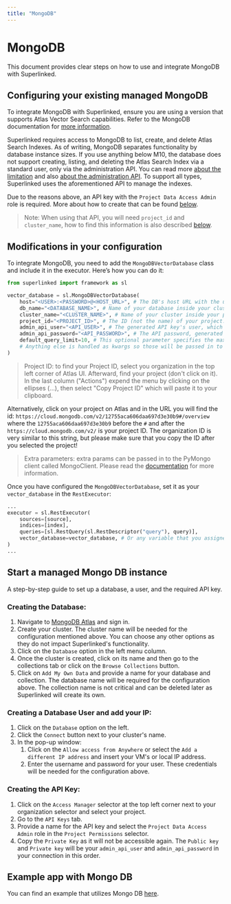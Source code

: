 ```yaml
---
title: "MongoDB"
---
```


# MongoDB

This document provides clear steps on how to use and integrate MongoDB with Superlinked.

## Configuring your existing managed MongoDB

To integrate MongoDB with Superlinked, ensure you are using a version that supports Atlas Vector Search capabilities. Refer to the MongoDB documentation for [more information](https://www.mongodb.com/docs/atlas/atlas-vector-search/vector-search-overview/).

Superlinked requires access to MongoDB to list, create, and delete Atlas Search Indexes. As of writing, MongoDB separates functionality by database instance sizes. If you use anything below M10, the database does not support creating, listing, and deleting the Atlas Search Index via a standard user, only via the administration API. You can read more [about the limitation](https://www.mongodb.com/docs/atlas/atlas-vector-search/vector-search-type/) and also [about the administration API](https://www.mongodb.com/docs/atlas/configure-api-access/). To support all types, Superlinked uses the aforementioned API to manage the indexes.

Due to the reasons above, an API key with the `Project Data Access Admin` role is required. More about how to create that can be found [below](#start-a-managed-mongo-db-instance).

> Note: When using that API, you will need `project_id` and `cluster_name`, how to find this information is also described [below](#start-a-managed-mongo-db-instance).

## Modifications in your configuration

To integrate MongoDB, you need to add the `MongoDBVectorDatabase` class and include it in the executor. Here’s how you can do it:
```python
from superlinked import framework as sl

vector_database = sl.MongoDBVectorDatabase(
    host="<USER>:<PASSWORD>@<HOST_URL>", # The DB's host URL with the username and password.
    db_name="<DATABASE_NAME>", # Name of your database inside your cluster. You need to create it, the system won't do it automatically.
    cluster_name="<CLUSTER_NAME>", # Name of your cluster inside your project.
    project_id="<PROJECT_ID>", # The ID (not the name) of your project. To see how to find it, read the note below this box.
    admin_api_user="<API_USER>", # The generated API key's user, which called public key on MongoDB Atlas.
    admin_api_password="<API_PASSWORD>", # The API password, generated by MongoDB Atlas, they reference it on Atlas as private key.
    default_query_limit=10, # This optional parameter specifies the maximum number of query results returned. If not set, it defaults to 10.
    # Anything else is handled as kwargs so those will be passed in to the MongoClient. Read more about the possible parameters below.
)
```

> Project ID: to find your Project ID, select you organization in the top left corner of Atlas UI. Afterward, find your project (don't click on it). In the last column ("Actions") expend the menu by clicking on the ellipses (...), then select "Copy Project ID" which will paste it to your clipboard.

Alternatively, click on your project on Atlas and in the URL you will find the id: `https://cloud.mongodb.com/v2/12755aca606daa697d3e30b9#/overview` where the `12755aca606daa697d3e30b9` before the `#` and after the `https://cloud.mongodb.com/v2/` is your project ID. The organization ID is very similar to this string, but please make sure that you copy the ID after you selected the project!

> Extra parameters: extra params can be passed in to the PyMongo client called MongoClient. Please read the [documentation](https://pymongo.readthedocs.io/en/stable/api/pymongo/mongo_client.html#pymongo.mongo_client.MongoClient) for more information.

Once you have configured the `MongoDBVectorDatabase`, set it as your `vector_database` in the `RestExecutor`:
```python
...
executor = sl.RestExecutor(
    sources=[source],
    indices=[index],
    queries=[sl.RestQuery(sl.RestDescriptor("query"), query)],
    vector_database=vector_database, # Or any variable that you assigned your `MongoDBVectorDatabase`.
)
...
```

## Start a managed Mongo DB instance

A step-by-step guide to set up a database, a user, and the required API key.

### Creating the Database:
1. Navigate to [MongoDB Atlas](https://cloud.mongodb.com/) and sign in.
2. Create your cluster. The cluster name will be needed for the configuration mentioned above. You can choose any other options as they do not impact Superlinked's functionality.
3. Click on the `Database` option in the left menu column.
4. Once the cluster is created, click on its name and then go to the collections tab or click on the `Browse Collections` button.
5. Click on `Add My Own Data` and provide a name for your database and collection. The database name will be required for the configuration above. The collection name is not critical and can be deleted later as Superlinked will create its own.

### Creating a Database User and add your IP:
1. Click on the `Database` option on the left.
2. Click the `Connect` button next to your cluster's name.
3. In the pop-up window:
   1. Click on the `Allow access from Anywhere` or select the `Add a different IP address` and insert your VM's or local IP address.
   2. Enter the username and password for your user. These credentials will be needed for the configuration above.

### Creating the API Key:
1. Click on the `Access Manager` selector at the top left corner next to your organization selector and select your project.
2. Go to the `API Keys` tab.
3. Provide a name for the API key and select the `Project Data Access Admin` role in the `Project Permissions` selector.
4. Copy the `Private Key` as it will not be accessible again. The `Public key` and `Private key` will be your `admin_api_user` and `admin_api_password` in your connection in this order.


## Example app with Mongo DB

You can find an example that utilizes Mongo DB [here](https://github.com/superlinked/superlinked/blob/main/docs/run-in-production/vdbs/mongodb/app_with_mongodb.py).
